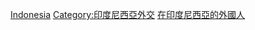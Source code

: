 {{Commonscat|Ambassadors to Indonesia}}

[[Category:駐各國大使|Indonesia]]
[[Category:印度尼西亞外交|Category:印度尼西亞外交]]
[[Category:在印度尼西亞的外國人|]]